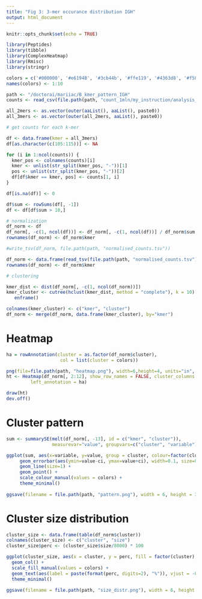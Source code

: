 ```yaml
---
title: "Fig 3: 3-mer occurance distribution IGH"
output: html_document
---
```


```r
knitr::opts_chunk$set(echo = TRUE)

library(Peptides)
library(tibble)
library(ComplexHeatmap)
library(Rmisc)
library(stringr)
```

```r
colors = c('#000000', '#e6194B', '#3cb44b', '#ffe119', '#4363d8', '#f58231', '#42d4f4', '#f032e6', '#9A6324', '#dcbeff')
names(colors) <- 1:10

path <- "/doctorai/mariiac/B_kmer_pattern_IGH"
counts <- read_csv(file.path(path, "count_1mln/my_instruction/analysis_my_analysis_1/report/design_matrix.csv"))

```

```r
all_2mers <- as.vector(outer(aaList(), aaList(), paste0))
all_3mers <- as.vector(outer(all_2mers, aaList(), paste0))
```

```r
# get counts for each k-mer

df <- data.frame(kmer = all_3mers)
df[as.character(c(105:115))] <- NA

for (i in 1:ncol(counts)) {
  kmer_pos <- colnames(counts)[i]
  kmer <- unlist(str_split(kmer_pos, "-"))[1]
  pos <- unlist(str_split(kmer_pos, "-"))[2]
  df[df$kmer == kmer, pos] <- counts[1, i]
}

df[is.na(df)] <- 0

df$sum <- rowSums(df[, -1])
df <- df[df$sum > 10,]

# normalization
df_norm <- df
df_norm[, -c(1, ncol(df))] <- df_norm[, -c(1, ncol(df))] / df_norm$sum
rownames(df_norm) <- df_norm$kmer

#write_tsv(df_norm, file.path(path, "normalised_counts.tsv"))
```

```r
df_norm <- data.frame(read_tsv(file.path(path, "normalised_counts.tsv")), check.names = F)
rownames(df_norm) <- df_norm$kmer
```

```r
# clustering

kmer_dist <- dist(df_norm[, -c(1, ncol(df_norm))])
kmer_cluster <- cutree(hclust(kmer_dist, method = "complete"), k = 10) %>% 
   enframe() 

colnames(kmer_cluster) <- c("kmer", "cluster")
df_norm <- merge(df_norm, data.frame(kmer_cluster), by="kmer")
```

# Heatmap
```r
ha = rowAnnotation(cluster = as.factor(df_norm$cluster), 
                    col = list(cluster = colors))

png(file=file.path(path, "heatmap.png"), width=6,height=4, units="in", res=700)
ht <- Heatmap(df_norm[, 2:12], show_row_names = FALSE, cluster_columns = F, 
         left_annotation = ha)

draw(ht)
dev.off()
```

# Cluster pattern
```r

sum <- summarySE(melt(df_norm[, -13], id = c("kmer", "cluster")), 
                 measurevar="value", groupvars=c("cluster", "variable"))

ggplot(sum, aes(x=variable, y=value, group = cluster, colour=factor(cluster))) + 
     geom_errorbar(aes(ymin=value-ci, ymax=value+ci), width=0.1, size=0.7) +
     geom_line(size=1) +
     geom_point() +
     scale_colour_manual(values = colors) +
     theme_minimal()
 
ggsave(filename = file.path(path, "pattern.png"), width = 6, height = 3, device='png', dpi=700)

```

# Cluster size distribution
```r
cluster_size <- data.frame(table(df_norm$cluster))
colnames(cluster_size) <- c("cluster", "size")
cluster_size$perc <- (cluster_size$size/8000) * 100

ggplot(cluster_size, aes(x = cluster, y = perc, fill = factor(cluster), label=perc)) + 
  geom_col() +
  scale_fill_manual(values = colors) +
  geom_text(aes(label = paste(format(perc, digits=2), "%")), vjust = -0.4) +
  theme_minimal()

ggsave(filename = file.path(path, "size_distr.png"), width = 6, height = 4, device='png', dpi=700)
```

